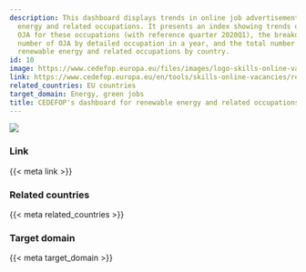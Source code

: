 ```yaml
---
description: This dashboard displays trends in online job advertisements for renewable
  energy and related occupations. It presents an index showing trends over time of
  OJA for these occupations (with reference quarter 2020Q1), the breakdown of the
  number of OJA by detailed occupation in a year, and the total number of OJAs for
  renewable energy and related occupations by country.
id: 10
image: https://www.cedefop.europa.eu/files/images/logo-skills-online-vacancies.png
link: https://www.cedefop.europa.eu/en/tools/skills-online-vacancies/renewable-energy-and-related-occupations
related_countries: EU countries
target_domain: Energy, green jobs
title: CEDEFOP's dashboard for renewable energy and related occupations
---
```


![]({{< meta image >}})

### Link

{{< meta link >}}

### Related countries

{{< meta related_countries >}}

### Target domain

{{< meta target_domain >}}

